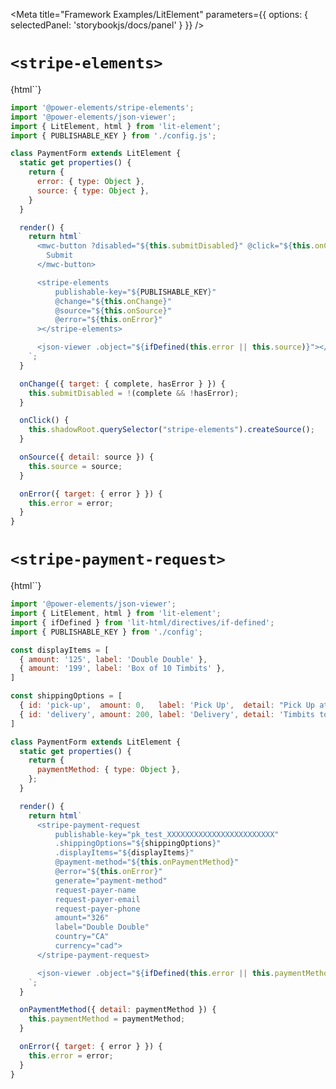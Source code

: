 

<Meta
  title="Framework Examples/LitElement"
  parameters={{ options: { selectedPanel: 'storybookjs/docs/panel' } }}
/>

# `<stripe-elements>`

<Story name="stripe-elements">
 {html`<codesandbox-button sandbox-id="8m7uk"></codesandbox-button>`}
</Story>

```js
import '@power-elements/stripe-elements';
import '@power-elements/json-viewer';
import { LitElement, html } from 'lit-element';
import { PUBLISHABLE_KEY } from './config.js';

class PaymentForm extends LitElement {
  static get properties() {
    return {
      error: { type: Object },
      source: { type: Object },
    }
  }

  render() {
    return html`
      <mwc-button ?disabled="${this.submitDisabled}" @click="${this.onClick}">
        Submit
      </mwc-button>

      <stripe-elements
          publishable-key="${PUBLISHABLE_KEY}"
          @change="${this.onChange}"
          @source="${this.onSource}"
          @error="${this.onError}"
      ></stripe-elements>

      <json-viewer .object="${ifDefined(this.error || this.source)}"></json-viewer>
    `;
  }

  onChange({ target: { complete, hasError } }) {
    this.submitDisabled = !(complete && !hasError);
  }

  onClick() {
    this.shadowRoot.querySelector("stripe-elements").createSource();
  }

  onSource({ detail: source }) {
    this.source = source;
  }

  onError({ target: { error } }) {
    this.error = error;
  }
}
```

# `<stripe-payment-request>`

<Story name="stripe-payment-request">
  {html`<codesandbox-button sandbox-id="8m7uk"></codesandbox-button>`}
</Story>

```js
import '@power-elements/json-viewer';
import { LitElement, html } from 'lit-element';
import { ifDefined } from 'lit-html/directives/if-defined';
import { PUBLISHABLE_KEY } from './config';

const displayItems = [
  { amount: '125', label: 'Double Double' },
  { amount: '199', label: 'Box of 10 Timbits' },
]

const shippingOptions = [
  { id: 'pick-up',  amount: 0,   label: 'Pick Up',  detail: "Pick Up at Your Local Timmy's" },
  { id: 'delivery', amount: 200, label: 'Delivery', detail: 'Timbits to Your Door' }
]

class PaymentForm extends LitElement {
  static get properties() {
    return {
      paymentMethod: { type: Object },
    };
  }

  render() {
    return html`
      <stripe-payment-request
          publishable-key="pk_test_XXXXXXXXXXXXXXXXXXXXXXXX"
          .shippingOptions="${shippingOptions}"
          .displayItems="${displayItems}"
          @payment-method="${this.onPaymentMethod}"
          @error="${this.onError}"
          generate="payment-method"
          request-payer-name
          request-payer-email
          request-payer-phone
          amount="326"
          label="Double Double"
          country="CA"
          currency="cad">
      </stripe-payment-request>

      <json-viewer .object="${ifDefined(this.error || this.paymentMethod)}"></json-viewer>
    `;
  }

  onPaymentMethod({ detail: paymentMethod }) {
    this.paymentMethod = paymentMethod;
  }

  onError({ target: { error } }) {
    this.error = error;
  }
}
```
